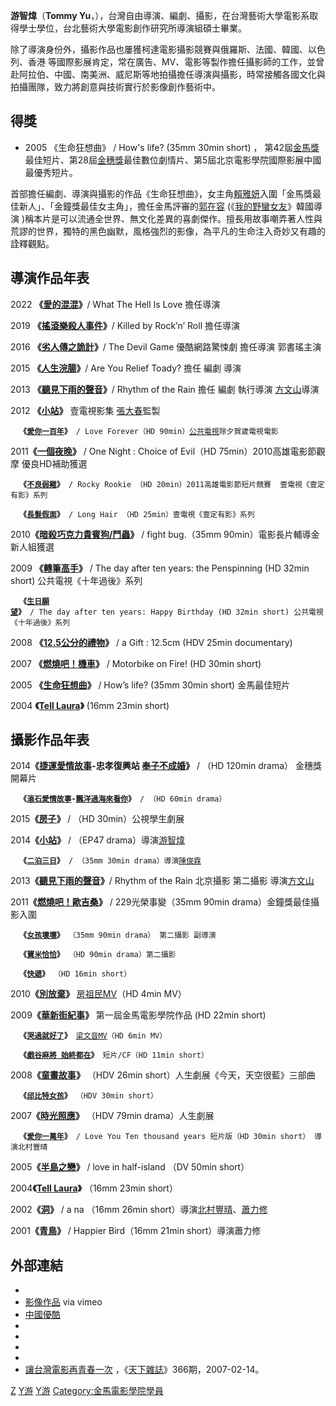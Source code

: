 
{{多個問題|
{{advert|time=2018-09-04T13:21:27+00:00}}
{{blpunsourced|time=2018-09-04T13:21:27+00:00}}
{{lead section|time=2012-07-14T09:30:32+00:00}}
}}

{{藝人
|姓名 = 游智煒
|類型 = 導演
|圖片 =<!--建議使用自由版權圖像-->
|圖片尺寸 =
|圖片簡介 =
|本名 =
|外文名 =
|外文 = 
|羅馬拼音 =
|英文名 = Tommy Yu
|暱稱 =
|其他藝名 =
|國籍 = {{ROC}}
|民族 =
|籍貫 =
|出生日期 = {{birth date and age|1979|4|15}}
|出生地點 = {{TWN}}
|逝世日期 =
|逝世地點 =
|職業 = 導演、編劇、攝影
|語言 =
|教育程度 = 電影創作研究所導演組碩士
|母校 = [[台北藝術大學|台北藝術大學]]
|宗教信仰 =
|配偶 =
|兒女 =
|父母 =
|出道地點 = {{TWN}}
|出道作 =
|出道日期 = 2001年
|代表作 =
|活躍年代 =
|經紀公司 =
|網站 =
|相關團體 =
|獎項 =
|IMDb = 2081151
|現任成員 =
|過往成員 =
|音樂專輯 =
|電影 =
|主持節目 =
|電視劇 =
|廣播劇 =
|舞台劇 =
|書籍 =
}}

'''游智煒'''（'''Tommy Yu'''，{{bd|1979年|4月15日|}}），台灣自由導演、編劇、攝影，在台灣藝術大學電影系取得學士學位，台北藝術大學電影創作研究所導演組碩士畢業。

除了導演身份外，攝影作品也屢獲柯達電影攝影競賽與俄羅斯、法國、韓國、以色列、香港 等國際影展肯定，常在廣告、MV、電影等製作擔任攝影師的工作，並曾赴阿拉伯、中國、南美洲、威尼斯等地拍攝擔任導演與攝影，時常接觸各國文化與拍攝團隊，致力將創意與技術實行於影像創作藝術中。

==得獎==
*2005 《生命狂想曲》 / How's life? (35mm 30min short) ， 第42屆[[金馬獎|金馬獎]]最佳短片、第28屆[[金穗獎|金穗獎]]最佳數位劇情片、第5屆北京電影學院國際影展中國最優秀短片。

首部擔任編劇、導演與攝影的作品《生命狂想曲》，女主角[[賴雅妍|賴雅妍]]入圍「金馬獎最佳新人」、「金鐘獎最佳女主角」，擔任金馬評審的[[郭在容|郭在容]] (《[[我的野蠻女友|我的野蠻女友]]》韓國導演 )稱本片是可以流通全世界、無文化差異的喜劇傑作。擅長用故事嘲弄著人性與荒謬的世界，獨特的黑色幽默，風格強烈的影像，為平凡的生命注入奇妙又有趣的詮釋觀點。


==導演作品年表==
2022 '''《[[愛的混混|愛的混混]]》'''/ What The Hell Is Love 擔任導演  

2019 '''《[[搖滾樂殺人事件|搖滾樂殺人事件]]》'''/ Killed by Rock’n’ Roll 擔任導演    

2016 '''《[[劣人傳之詭計|劣人傳之詭計]]》'''/ The Devil Game  優酷網路驚悚劇 擔任導演  郭書瑤主演  

2015 '''《[[人生浣腸|人生浣腸]]》'''/ Are You Relief Toady? 擔任 編劇 導演  

2013 '''《[[聽見下雨的聲音|聽見下雨的聲音]]》'''/ Rhythm of the Rain 擔任 編劇 執行導演 [[方文山|方文山]]導演 

2012 '''《[[小站_(電視劇)|小站]]》''' 壹電視影集 [[張大春|張大春]]監製 

   '''《[[愛你一百年|愛你一百年]]》''' / Love Forever（HD 90min）[[公共電視台|公共電視]]除夕賀歲電視電影 

2011'''《[[一個夜晚|一個夜晚]]》''' / One Night : Choice of Evil（HD 75min）2010高雄電影節觀摩 優良HD補助獲選 

   '''《[[不良弱雞|不良弱雞]]》''' / Rocky Rookie （HD 20min）2011高雄電影節短片競賽  壹電視《壹定有影》系列 

   '''《[[長髮假面|長髮假面]]》''' / Long Hair （HD 25min）壹電視《壹定有影》系列

2010'''《[[暗殺巧克力貴賓狗/鬥蟲|暗殺巧克力貴賓狗/鬥蟲]]》''' / fight bug.（35mm 90min）電影長片輔導金新人組獲選

2009 '''《[[轉筆高手|轉筆高手]]》''' / The day after ten years: the Penspinning (HD 32min short) 公共電視《十年過後》系列 

   '''《[[生日願望|生日願望]]》''' / The day after ten years: Happy Birthday (HD 32min short) 公共電視《十年過後》系列

2008 '''《[[12.5公分的禮物|12.5公分的禮物]]》''' / a Gift : 12.5cm (HDV 25min documentary)

2007 '''《[[燃燒吧！機車|燃燒吧！機車]]》''' / Motorbike on Fire! (HD 30min short) 

2005 '''《[[生命狂想曲|生命狂想曲]]》''' / How’s life? (35mm 30min short) 金馬最佳短片
        
2004 '''《[[Tell_Laura|Tell Laura]]》''' (16mm 23min short)

==攝影作品年表==

2014'''《[[捷運愛情故事|捷運愛情故事]]-忠孝復興站 [[奉子不成婚|奉子不成婚]]》''' / （HD 120min drama） 金穗獎開幕片

   '''《[[滾石愛情故事|滾石愛情故事]]-[[飄洋過海來看你|飄洋過海來看你]]》''' / （HD 60min drama）    

2015'''《[[房子|房子]]》''' / （HD 30min）公視學生劇展 

2014'''《[[小站|小站]]》''' / （EP47 drama）導演[[游智煒|游智煒]]         

   '''《[[二泊三日|二泊三日]]》''' / （35mm 30min drama）導演[[陳俊霖|陳俊霖]]

2013'''《[[聽見下雨的聲音|聽見下雨的聲音]]》'''/ Rhythm of the Rain 北京攝影 第二攝影 導演[[方文山|方文山]] 

2011'''《[[燃燒吧！歐吉桑|燃燒吧！歐吉桑]]》''' / 229光榮事變（35mm 90min drama）金鐘獎最佳攝影入圍

   '''《[[女孩壞壞|女孩壞壞]]》''' （35mm 90min drama） 第二攝影 副導演

   '''《[[寶米恰恰|寶米恰恰]]》''' （HD 90min drama）第二攝影 

   '''《[[快遞|快遞]]》''' （HD 16min short）

2010'''《[[別放棄|別放棄]]》''' [[房祖民|房祖民]]MV（HD 4min MV）

2009'''《[[華新街紀事|華新街紀事]]》''' 第一屆金馬電影學院作品 (HD 22min short) 

   '''《[[哭過就好了|哭過就好了]]》''' [[梁文音|梁文音]]MV（HD 6min MV） 

   '''《[[戲谷麻將_始終都在|戲谷麻將 始終都在]]》''' 短片/CF（HD 11min short） 

2008'''《[[童畫故事|童畫故事]]》''' （HDV 26min short）人生劇展《今天，天空很藍》三部曲      

   '''《[[邱比特女孩|邱比特女孩]]》''' （HDV 30min short）

2007'''《[[時光照應|時光照應]]》''' （HDV 79min drama）人生劇展

   '''《[[愛你一萬年|愛你一萬年]]》''' / Love You Ten thousand years 短片版（HD 30min short） 導演北村豐晴 

2005'''《[[半島之戀|半島之戀]]》''' / love in half-island （DV 50min short）  

2004'''《[[Tell_Laura|Tell Laura]]》''' （16mm 23min short）

2002'''《[[洞_(短片)|洞]]》''' / a na （16mm 26min short）導演[[北村豐晴|北村豐晴]]、[[蕭力修|蕭力修]]

2001'''《[[青鳥|青鳥]]》''' / Happier Bird（16mm 21min short）導演蕭力修

==外部連結==
* {{youtube|user=tommy0415}}
* [https://vimeo.com/user5063324 影像作品] {{Wayback|url=https://vimeo.com/user5063324 |date=20200910093553 }} via vimeo
* [http://i.youku.com/u/UMzIxODU2NTc2 中國優酷] {{Wayback|url=http://i.youku.com/u/UMzIxODU2NTc2 |date=20200910091937 }}
* {{imdb name|2081151}}{{en}}
* {{hkmdb name|43928}}
* {{Douban people|1324751}}
* {{Mtime people|1453279}}
* [http://www.cw.com.tw/article/article.action?id=5004008 讓台灣電影再青春一次] {{Wayback|url=http://www.cw.com.tw/article/article.action?id=5004008 |date=20160304191234 }}，《[[天下雜誌|天下雜誌]]》366期，2007-02-14。

[[Category:游姓|Z]]
[[Category:臺灣劇情片導演|Y游]]
[[Category:國立臺灣藝術大學校友|Y游]]
[[Category:金馬電影學院學員|Category:金馬電影學院學員]]